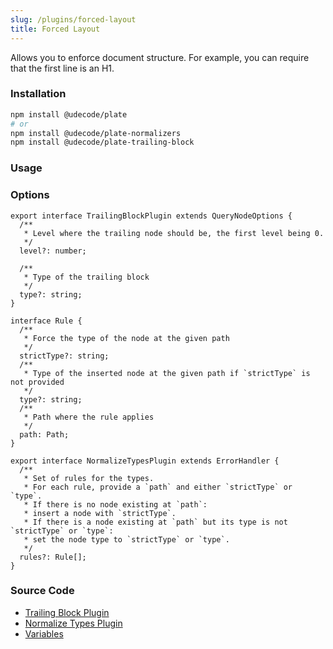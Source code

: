```yaml
---
slug: /plugins/forced-layout
title: Forced Layout
---
```


Allows you to enforce document structure. For example, you can require that the first line is an H1.

### Installation

```bash npm2yarn
npm install @udecode/plate
# or
npm install @udecode/plate-normalizers
npm install @udecode/plate-trailing-block
```

### Usage


<ForcedLayoutSandpack />

### Options

```tsx
export interface TrailingBlockPlugin extends QueryNodeOptions {
  /**
   * Level where the trailing node should be, the first level being 0.
   */
  level?: number;

  /**
   * Type of the trailing block
   */
  type?: string;
}
```

```tsx
interface Rule {
  /**
   * Force the type of the node at the given path
   */
  strictType?: string;
  /**
   * Type of the inserted node at the given path if `strictType` is not provided
   */
  type?: string;
  /**
   * Path where the rule applies
   */
  path: Path;
}

export interface NormalizeTypesPlugin extends ErrorHandler {
  /**
   * Set of rules for the types.
   * For each rule, provide a `path` and either `strictType` or `type`.
   * If there is no node existing at `path`:
   * insert a node with `strictType`.
   * If there is a node existing at `path` but its type is not `strictType` or `type`:
   * set the node type to `strictType` or `type`.
   */
  rules?: Rule[];
}
```

### Source Code

- [Trailing Block Plugin](https://github.com/udecode/plate/blob/main/packages/editor/trailing-block/src/createTrailingBlockPlugin.ts)
- [Normalize Types Plugin](https://github.com/udecode/plate/blob/main/packages/editor/normalizers/src/createNormalizeTypesPlugin.ts)
- [Variables](https://github.com/udecode/plate/blob/main/examples/src)
